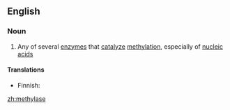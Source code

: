 ==English==

===Noun===
{{wikipedia}}
{{en-noun}}

#{{enzyme}} Any of several [[enzyme]]s that [[catalyze]] [[methylation]], especially of [[nucleic acid]]s

====Translations====
{{top}}
* Finnish: {{t-|fi|metylaasi}}
{{mid}}
{{bottom}}

[[zh:methylase]]